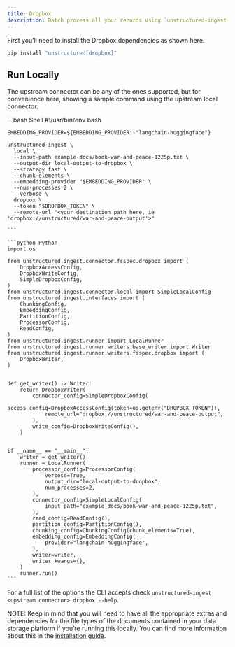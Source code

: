 ```yaml
---
title: Dropbox 
description: Batch process all your records using `unstructured-ingest` to store structured outputs locally on your filesystem and upload those local files to a Dropbox bucket.
---
```


First you’ll need to install the Dropbox dependencies as shown here.

```bash
pip install "unstructured[dropbox]"

```


## Run Locally

The upstream connector can be any of the ones supported, but for convenience here, showing a sample command using the upstream local connector.

<CodeGroup>
    ```bash Shell
    #!/usr/bin/env bash
    
    EMBEDDING_PROVIDER=${EMBEDDING_PROVIDER:-"langchain-huggingface"}
    
    unstructured-ingest \
      local \
      --input-path example-docs/book-war-and-peace-1225p.txt \
      --output-dir local-output-to-dropbox \
      --strategy fast \
      --chunk-elements \
      --embedding-provider "$EMBEDDING_PROVIDER" \
      --num-processes 2 \
      --verbose \
      dropbox \
      --token "$DROPBOX_TOKEN" \
      --remote-url "<your destination path here, ie 'dropbox://unstructured/war-and-peace-output'>"
    
    ```
    
    ```python Python 
    import os
    
    from unstructured.ingest.connector.fsspec.dropbox import (
        DropboxAccessConfig,
        DropboxWriteConfig,
        SimpleDropboxConfig,
    )
    from unstructured.ingest.connector.local import SimpleLocalConfig
    from unstructured.ingest.interfaces import (
        ChunkingConfig,
        EmbeddingConfig,
        PartitionConfig,
        ProcessorConfig,
        ReadConfig,
    )
    from unstructured.ingest.runner import LocalRunner
    from unstructured.ingest.runner.writers.base_writer import Writer
    from unstructured.ingest.runner.writers.fsspec.dropbox import (
        DropboxWriter,
    )
    
    
    def get_writer() -> Writer:
        return DropboxWriter(
            connector_config=SimpleDropboxConfig(
                access_config=DropboxAccessConfig(token=os.getenv("DROPBOX_TOKEN")),
                remote_url="dropbox://unstructured/war-and-peace-output",
            ),
            write_config=DropboxWriteConfig(),
        )
    
    
    if __name__ == "__main__":
        writer = get_writer()
        runner = LocalRunner(
            processor_config=ProcessorConfig(
                verbose=True,
                output_dir="local-output-to-dropbox",
                num_processes=2,
            ),
            connector_config=SimpleLocalConfig(
                input_path="example-docs/book-war-and-peace-1225p.txt",
            ),
            read_config=ReadConfig(),
            partition_config=PartitionConfig(),
            chunking_config=ChunkingConfig(chunk_elements=True),
            embedding_config=EmbeddingConfig(
                provider="langchain-huggingface",
            ),
            writer=writer,
            writer_kwargs={},
        )
        runner.run()
    ```
</CodeGroup>



For a full list of the options the CLI accepts check `unstructured-ingest <upstream connector> dropbox --help`.

NOTE: Keep in mind that you will need to have all the appropriate extras and dependencies for the file types of the documents contained in your data storage platform if you’re running this locally. You can find more information about this in the [installation guide](/installation/overview).